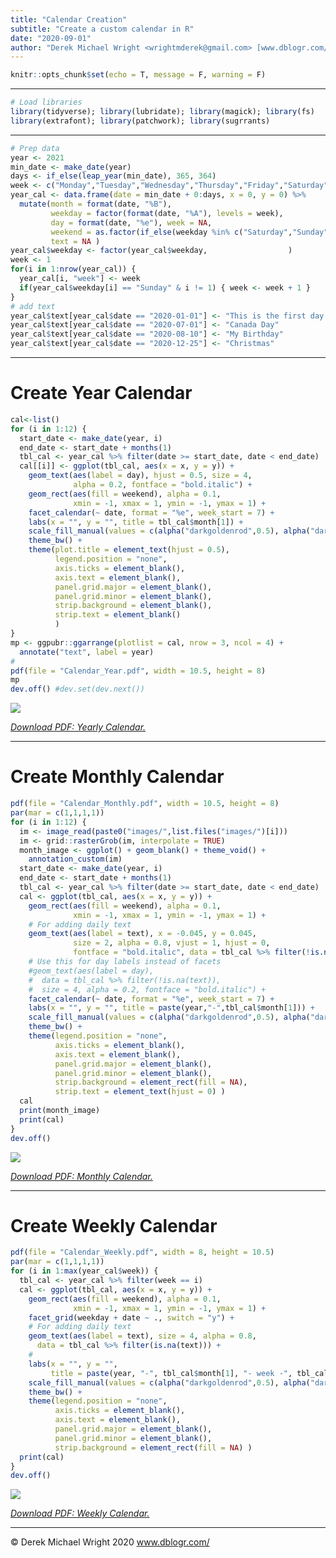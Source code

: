 ```yaml
---
title: "Calendar Creation"
subtitle: "Create a custom calendar in R"
date: "2020-09-01"
author: "Derek Michael Wright <wrightmderek@gmail.com> [www.dblogr.com/](https://dblogr.netlify.com/)"
---
```


```r
knitr::opts_chunk$set(echo = T, message = F, warning = F)
```

---

```r
# Load libraries
library(tidyverse); library(lubridate); library(magick); library(fs)
library(extrafont); library(patchwork); library(sugrrants) 
```

---

```r
# Prep data
year <- 2021
min_date <- make_date(year)
days <- if_else(leap_year(min_date), 365, 364)
week <- c("Monday","Tuesday","Wednesday","Thursday","Friday","Saturday","Sunday")
year_cal <- data.frame(date = min_date + 0:days, x = 0, y = 0) %>%
  mutate(month = format(date, "%B"),
         weekday = factor(format(date, "%A"), levels = week),
         day = format(date, "%e"), week = NA,
         weekend = as.factor(if_else(weekday %in% c("Saturday","Sunday"), 1, 0)),
         text = NA )
year_cal$weekday <- factor(year_cal$weekday,                  )
week <- 1
for(i in 1:nrow(year_cal)) {
  year_cal[i, "week"] <- week
  if(year_cal$weekday[i] == "Sunday" & i != 1) { week <- week + 1 }
}
# add text
year_cal$text[year_cal$date == "2020-01-01"] <- "This is the first day of the\nyear 2020"
year_cal$text[year_cal$date == "2020-07-01"] <- "Canada Day"
year_cal$text[year_cal$date == "2020-08-10"] <- "My Birthday"
year_cal$text[year_cal$date == "2020-12-25"] <- "Christmas"
```

---

# Create Year Calendar

```r
cal<-list()
for (i in 1:12) {
  start_date <- make_date(year, i)
  end_date <- start_date + months(1)
  tbl_cal <- year_cal %>% filter(date >= start_date, date < end_date)
  cal[[i]] <- ggplot(tbl_cal, aes(x = x, y = y)) +
    geom_text(aes(label = day), hjust = 0.5, size = 4, 
              alpha = 0.2, fontface = "bold.italic") +
    geom_rect(aes(fill = weekend), alpha = 0.1, 
              xmin = -1, xmax = 1, ymin = -1, ymax = 1) +
    facet_calendar(~ date, format = "%e", week_start = 7) +
    labs(x = "", y = "", title = tbl_cal$month[1]) +
    scale_fill_manual(values = c(alpha("darkgoldenrod",0.5), alpha("darkgreen",0.5))) +
    theme_bw() +
    theme(plot.title = element_text(hjust = 0.5),
          legend.position = "none",
          axis.ticks = element_blank(),
          axis.text = element_blank(),
          panel.grid.major = element_blank(),
          panel.grid.minor = element_blank(),
          strip.background = element_blank(),
          strip.text = element_blank() 
          )
}
mp <- ggpubr::ggarrange(plotlist = cal, nrow = 3, ncol = 4) +
  annotate("text", label = year)
#
pdf(file = "Calendar_Year.pdf", width = 10.5, height = 8)
mp
dev.off() #dev.set(dev.next())
```

![](img_calendar_year.png)

[*Download PDF: Yearly Calendar.*](https://github.com/derekmichaelwright/htmls/raw/master/dblogr/calendar_creation/Calendar_Year.pdf)

---

# Create Monthly Calendar

```r
pdf(file = "Calendar_Monthly.pdf", width = 10.5, height = 8)
par(mar = c(1,1,1,1))
for (i in 1:12) {
  im <- image_read(paste0("images/",list.files("images/")[i]))
  im <- grid::rasterGrob(im, interpolate = TRUE)
  month_image <- ggplot() + geom_blank() + theme_void() +
    annotation_custom(im)
  start_date <- make_date(year, i)
  end_date <- start_date + months(1)
  tbl_cal <- year_cal %>% filter(date >= start_date, date < end_date)
  cal <- ggplot(tbl_cal, aes(x = x, y = y)) +
    geom_rect(aes(fill = weekend), alpha = 0.1,
              xmin = -1, xmax = 1, ymin = -1, ymax = 1) +
    # For adding daily text
    geom_text(aes(label = text), x = -0.045, y = 0.045, 
              size = 2, alpha = 0.8, vjust = 1, hjust = 0,
              fontface = "bold.italic", data = tbl_cal %>% filter(!is.na(text))) +
    # Use this for day labels instead of facets
    #geom_text(aes(label = day),
    #  data = tbl_cal %>% filter(!is.na(text)),
    #  size = 4, alpha = 0.2, fontface = "bold.italic") +
    facet_calendar(~ date, format = "%e", week_start = 7) +
    labs(x = "", y = "", title = paste(year,"-",tbl_cal$month[1])) +
    scale_fill_manual(values = c(alpha("darkgoldenrod",0.5), alpha("darkgreen",0.5))) +
    theme_bw() +
    theme(legend.position = "none",
          axis.ticks = element_blank(),
          axis.text = element_blank(),
          panel.grid.major = element_blank(),
          panel.grid.minor = element_blank(),
          strip.background = element_rect(fill = NA),
          strip.text = element_text(hjust = 0) )
  cal
  print(month_image)
  print(cal)
}
dev.off()
```

![](img_calendar_month.png)

[*Download PDF: Monthly Calendar.*](https://github.com/derekmichaelwright/htmls/raw/master/dblogr/calendar_creation/Calendar_Monthly.pdf)

---

# Create Weekly Calendar

```r
pdf(file = "Calendar_Weekly.pdf", width = 8, height = 10.5)
par(mar = c(1,1,1,1))
for (i in 1:max(year_cal$week)) {
  tbl_cal <- year_cal %>% filter(week == i)
  cal <- ggplot(tbl_cal, aes(x = x, y = y)) +
    geom_rect(aes(fill = weekend), alpha = 0.1,
              xmin = -1, xmax = 1, ymin = -1, ymax = 1) +
    facet_grid(weekday + date ~ ., switch = "y") +
    # For adding daily text
    geom_text(aes(label = text), size = 4, alpha = 0.8,
      data = tbl_cal %>% filter(is.na(text))) +
    #
    labs(x = "", y = "", 
         title = paste(year, "-", tbl_cal$month[1], "- week -", tbl_cal$week[1])) +
    scale_fill_manual(values = c(alpha("darkgoldenrod",0.5), alpha("darkgreen",0.5))) +
    theme_bw() +
    theme(legend.position = "none",
          axis.ticks = element_blank(),
          axis.text = element_blank(),
          panel.grid.major = element_blank(),
          panel.grid.minor = element_blank(),
          strip.background = element_rect(fill = NA) )
  print(cal)
}
dev.off()
```

![](img_calendar_week.png)

[*Download PDF: Weekly Calendar.*](https://github.com/derekmichaelwright/htmls/raw/master/dblogr/calendar_creation/Calendar_Weekly.pdf)

---

&copy; Derek Michael Wright 2020 [www.dblogr.com/](https://dblogr.netlify.com/)